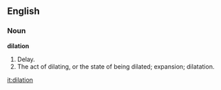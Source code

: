 ==English==

===Noun===

'''dilation'''

#Delay.
#The act of dilating, or the state of being dilated; expansion; dilatation.

[[it:dilation]]
